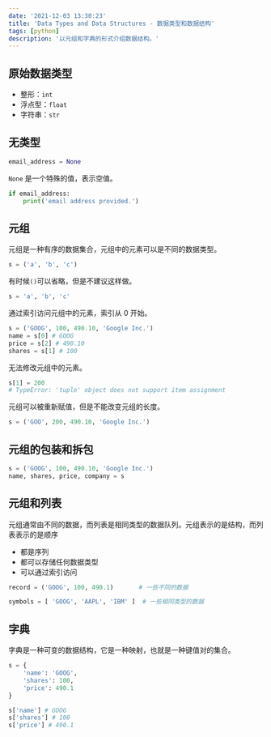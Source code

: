 ```yaml
---
date: '2021-12-03 13:30:23'
title: 'Data Types and Data Structures - 数据类型和数据结构'
tags: [python]
description: '以元组和字典的形式介绍数据结构。'
---
```


## 原始数据类型

- 整形：`int`
- 浮点型：`float`
- 字符串：`str`

## 无类型

```python
email_address = None
```

`None` 是一个特殊的值，表示空值。

```python
if email_address:
    print('email address provided.')
```

## 元组

元组是一种有序的数据集合，元组中的元素可以是不同的数据类型。

```python
s = ('a', 'b', 'c')
```

有时候`()`可以省略，但是不建议这样做。

```python
s = 'a', 'b', 'c'
```

通过索引访问元组中的元素，索引从 0 开始。

```python
s = ('GOOG', 100, 490.10, 'Google Inc.')
name = s[0] # GOOG
price = s[2] # 490.10
shares = s[1] # 100
```

无法修改元组中的元素。

```python
s[1] = 200
# TypeError: 'tuple' object does not support item assignment
```

元组可以被重新赋值，但是不能改变元组的长度。

```python
s = ('GOO', 200, 490.10, 'Google Inc.')
```

## 元组的包装和拆包

```python
s = ('GOOG', 100, 490.10, 'Google Inc.')
name, shares, price, company = s
```

## 元组和列表

元组通常由不同的数据，而列表是相同类型的数据队列。元组表示的是结构，而列表表示的是顺序

- 都是序列
- 都可以存储任何数据类型
- 可以通过索引访问

```python
record = ('GOOG', 100, 490.1)       # 一些不同的数据

symbols = [ 'GOOG', 'AAPL', 'IBM' ]  # 一些相同类型的数据
```

## 字典

字典是一种可变的数据结构，它是一种映射，也就是一种键值对的集合。

```python
s = {
    'name': 'GOOG',
    'shares': 100,
    'price': 490.1
}

s['name'] # GOOG
s['shares'] # 100
s['price'] # 490.1
```
